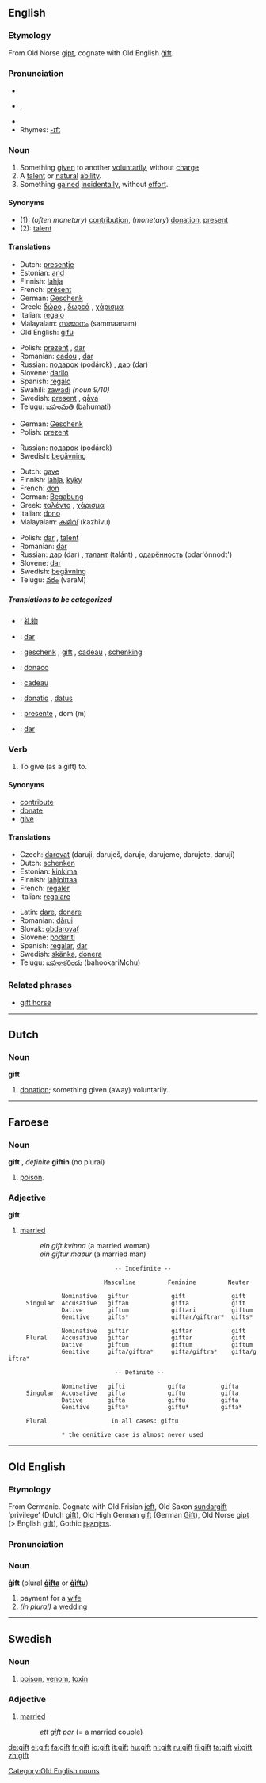 {{see|Gift}}
==English==

===Etymology===
From Old Norse [[gipt]], cognate with Old English [[gift#Old English|ġift]].

===Pronunciation===
*{{IPA|/ɡɪft/}}
*{{AHD|gĭft}}, {{SAMPA|/gIft/}}
*{{audio|en-us-gift.ogg|Audio (US)}}
*Rhymes: [[Rhymes:English:-ɪft|-ɪft]]

===Noun===
{{en-noun}}

# Something [[give]]n to another [[voluntarily]], without [[charge]].
# A [[talent]] or [[natural]] [[ability]].
# Something [[gain]]ed [[incidentally]], without [[effort]].

====Synonyms====
*(1): (''often monetary'') [[contribution]], (''monetary'') [[donation]], [[present]]
*(2): [[talent]]

====Translations====
{{trans-top|Something given to another voluntarily, without charge}}
*Dutch: [[presentje]] {{n}}
*Estonian: [[and#Estonian|and]]
*Finnish: [[lahja]]
*French: [[présent]] {{m}}
*German: [[Geschenk]] {{n}}
*Greek: [[δώρο]] {{n}}, [[δωρεά]] {{f}}, [[χάρισμα]] {{n}}
*Italian: [[regalo]] {{m}}
*Malayalam: [[സമ്മാനം]] (sammaanam)
*Old English: [[gifu|ġifu]] {{f}}
{{trans-mid}}
*Polish: [[prezent]] {{m}}, [[dar]] {{m}}
*Romanian: [[cadou]] {{n}}, [[dar]] {{n}}
*Russian: [[пoдaрoк]] (podárok) {{m}}, [[дар]] (dar) {{m}}
*Slovene: [[darilo]] {{n}}
*Spanish: [[regalo]] {{m}}
*Swahili: [[zawadi]] ''(noun 9/10)''
*Swedish: [[present]] {{c}}, [[gåva]] {{c}}
*Telugu: [[బహుమతి]] (bahumati)
{{trans-bottom}}

{{trans-top|Something received incidentally, without effort}}
*German: [[Geschenk]] {{n}}
*Polish: [[prezent]] {{m}}
{{trans-mid}}
*Russian: [[пoдaрoк]] (podárok) {{m}}
*Swedish: [[begåvning]] {{c}}
{{trans-bottom}}

{{trans-top|A talent or natural ability}}
*Dutch: [[gave]] {{f}}
*Finnish: [[lahja]], [[kyky]]
*French: [[don]] {{m}}
*German: [[Begabung]] {{f}}
*Greek: [[ταλέντο]] {{n}}, [[χάρισμα]] {{n}}
*Italian: [[dono]] {{m}}
*Malayalam: [[കഴിവ്]] (kazhivu)
{{trans-mid}}
*Polish: [[dar]] {{m}}, [[talent]] {{m}}
*Romanian: [[dar]] {{n}}
*Russian: [[дар]] (dar) {{m}}, [[талант]] (talánt) {{m}}, [[одарённость]] (odar'ónnodt') {{f}}
*Slovene: [[dar]] {{m}}
*Swedish: [[begåvning]] {{c}}
*Telugu: [[వరం]] (varaM)
{{trans-bottom}}

=====Translations to be categorized=====
{{checktrans}}
{{top}}
*{{ttbc|Chinese}}: [[礼物]]
*{{ttbc|Czech}}: [[dar]] {{m}}
*{{ttbc|Dutch}}: [[geschenk]] {{n}}, [[gift]] {{m}}, [[cadeau]] {{n}}, [[schenking]] {{f}}
*{{ttbc|Esperanto}}: [[donaco]]
{{mid}}
*{{ttbc|French}}: [[cadeau]] {{m}}
*{{ttbc|Latin}}: [[donatio]] {{f}}, [[datus]] {{m}}
*{{ttbc|Portuguese}}: [[presente]] {{m}}, dom (m)
*{{ttbc|Slovak}}: [[dar]] {{m}}
{{bottom}}

===Verb===
{{en-verb}}

# {{transitive}} To give (as a gift) to.

====Synonyms====
*[[contribute]]
*[[donate]]
*[[give]]

====Translations====
{{top}}
*Czech:  [[darovat]]  (daruji, daruješ, daruje, darujeme, darujete, darují)
*Dutch: [[schenken]]
*Estonian: [[kinkima]]
*Finnish: [[lahjoittaa]]
*French: [[regaler]]
*Italian: [[regalare]]
{{mid}}
*Latin: [[dare]], [[donare]]
*Romanian: [[dărui]]
*Slovak: [[obdarovať]]
*Slovene: [[podariti]]
*Spanish: [[regalar]], [[dar]]
*Swedish: [[skänka]], [[donera]]
*Telugu: [[బహూకరించు]] (bahookariMchu)
{{bottom}}

===Related phrases===
*[[gift horse]]

----

==Dutch==

===Noun===
'''gift''' {{n}}

# [[donation]]; something given (away) voluntarily.

----

==Faroese==

===Noun===
'''gift''' {{f}}, ''definite'' '''giftin''' (no plural)

# [[poison]].

===Adjective===
'''gift'''

#[[married]]
#:''ein gift kvinna''  (a married woman)
#:''ein giftur maður'' (a married man)
{{rfc|conjugation table styles}}
                               -- Indefinite --

                            Masculine         Feminine         Neuter

                Nominative   giftur            gift             gift
      Singular  Accusative   giftan            gifta            gift
                Dative       giftum            giftari          giftum
                Genitive     gifts*            giftar/giftrar*  gifts*

                Nominative   giftir            giftar           gift 
      Plural    Accusative   giftar            giftar           gift
                Dative       giftum            giftum           giftum
                Genitive     gifta/giftra*     gifta/giftra*    gifta/giftra*

                               -- Definite --

                Nominative   gifti            gifta          gifta
      Singular  Accusative   gifta            giftu          gifta
                Dative       gifta            giftu          gifta
                Genitive     gifta*           giftu*         gifta*

      Plural                  In all cases: giftu

                * the genitive case is almost never used

----

==Old English==

===Etymology===
From Germanic.  Cognate with Old Frisian [[jeft]], Old Saxon [[sundargift]] ‘privilege’ (Dutch [[gift#Dutch|gift]]), Old High German [[gift#Old High German|gift]] (German [[Gift]]), Old Norse [[gipt]] (> English [[gift#English|gift]]), Gothic [[𐍆𐍂𐌰𐌲𐌹𐍆𐍄𐍃]].

===Pronunciation===
{{IPA|/jɪft/}}

===Noun===
'''ġift''' {{f}} (plural '''[[gifta|ġifta]]''' or '''[[giftu|ġiftu]]''')
# payment for a [[wife]]
# ''(in plural)'' a [[wedding]]

[[Category:Old English nouns]]

----

==Swedish==

===Noun===
{{sv-noun-reg-r-n|gift|gifte}}
# [[poison]], [[venom]], [[toxin]]

===Adjective===
{{sv-adj-abs|gift|gift}}
# [[married]]
#: ''ett gift par'' (= a married couple)

[[de:gift]]
[[el:gift]]
[[fa:gift]]
[[fr:gift]]
[[io:gift]]
[[it:gift]]
[[hu:gift]]
[[nl:gift]]
[[ru:gift]]
[[fi:gift]]
[[ta:gift]]
[[vi:gift]]
[[zh:gift]]
